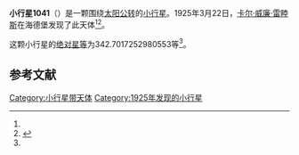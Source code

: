 {{Infobox planet
| bgcolour = #FFFFC0
| name = 1041 Asta
| symbol = 
| image = 
| caption = 
| discovery = yes
| discovery_ref = 
| discoverer = [[卡尔·威廉·雷睦斯|卡尔·威廉·雷睦斯]]
| discovery_site = [[海德堡|海德堡]] 
| discovered = 1925年3月22日
| designations = yes
| mp_name = 
| named_after = 
| alt_names = 1925 FA/ 1938 SJ1 / 1949 UQ / 1949 UX / 1951 CQ1 / 1956 AT / A906 VA / A917 YB
| mp_category = [[主带小行星|主带小行星]]
| orbit_ref = <ref name="a">[http://ssd.jpl.nasa.gov/sbdb.cgi?sstr=1041 1041 Asta] {{Wayback|url=http://ssd.jpl.nasa.gov/sbdb.cgi?sstr=1041 |date=20151231132230 }}，小行星數據庫瀏覽器（JPL Small-Body Database Browser）－[[美国国家航空航天局|美国国家航空航天局]]喷气推进实验室</ref>
| epoch = 2456400.5 (2013年4月18日更新)
| aphelion = {{convert|3.507373667304487|AU|km|3|abbr=on|lk=out}}
| perihelion = {{convert|2.644066701972557|AU|km|3|abbr=on}}
| semimajor = {{convert|3.075720184638522|AU|km|3|abbr=on}}
| eccentricity = 0.140342247
| period = 1970.237864 [[日|日]]<br />5.39[[儒略年|儒略年]]
| avg_speed = 
| inclination = 13.90013907158817
| asc_node = 60.26389610209775
| mean_anomaly = 
| arg_peri = 342.7017252980553
| satellites = 
| physical_characteristics = yes
| dimensions = 
| mass = 
| density = 
| surface_grav = 
| escape_velocity = 
| sidereal_day = 
| axial_tilt = 
| pole_ecliptic_lat = 
| pole_ecliptic_lon = 
| albedo = 
| temperatures= 
| temp_name1 = 
| mean_temp_1 = 
| max_temp_1 = 
| temp_name2 = 
| max_temp_2 = 
| spectral_type = 
| abs_magnitude = 342.7017252980553
}}

'''小行星1041'''（{{lang-en|1041 Asta}}）是一颗围绕[[太阳|太阳]][[公转|公转]]的[[小行星|小行星]]。1925年3月22日，[[卡尔·威廉·雷睦斯|卡尔·威廉·雷睦斯]]在海德堡发现了此天体<ref name="a" /><ref>{{cite news|title=小行星列表|url=http://cfa-www.harvard.edu/iau/lists/NumberedMPs.txt|accessdate=2013-07-08|newspaper=哈佛大学|archive-date=2008-05-17|archive-url=https://web.archive.org/web/20080517010638/http://cfa-www.harvard.edu/iau/lists/NumberedMPs.txt|dead-url=no}}</ref>。

这颗小行星的[[绝对星等|绝对星等]]为342.7017252980553等<ref name="a" />。

==参考文献==
{{reflist}}
{{Minor Planet Number|[[小行星1040|小行星1040]]|[[小行星1042|小行星1042]]}}

{{小天体}}

[[Category:小行星带天体|Category:小行星带天体]]
[[Category:1925年发现的小行星|Category:1925年发现的小行星]]

{{asteroid-stub}}